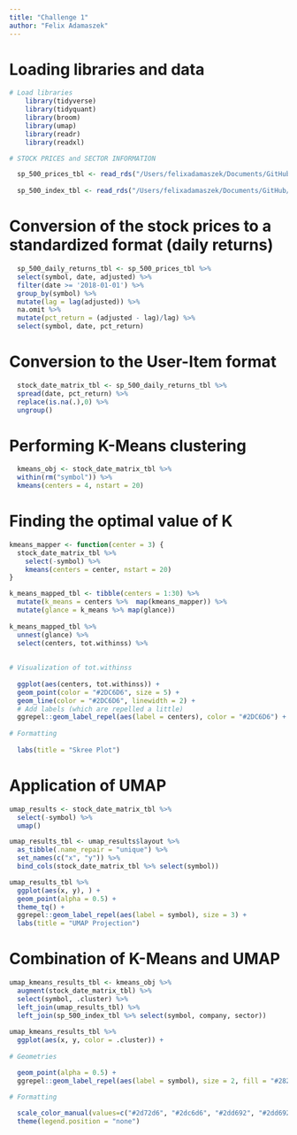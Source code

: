 ```yaml
---
title: "Challenge 1"
author: "Felix Adamaszek"
---
```


# Loading libraries and data

```r

# Load libraries 
    library(tidyverse)
    library(tidyquant)
    library(broom)
    library(umap)
    library(readr)
    library(readxl)

# STOCK PRICES and SECTOR INFORMATION

  sp_500_prices_tbl <- read_rds("/Users/felixadamaszek/Documents/GitHub/ss23-bdml-FelixAdams1827/ss23-bdml-FelixAdams1827/content/01_journal/FUNDAMENTAL_DOWNLOADS/sp_500_prices_tbl.rds")
  
  sp_500_index_tbl <- read_rds("/Users/felixadamaszek/Documents/GitHub/ss23-bdml-FelixAdams1827/ss23-bdml-FelixAdams1827/content/01_journal/FUNDAMENTAL_DOWNLOADS/sp_500_index_tbl.rds")

```

# Conversion of the stock prices to a standardized format (daily returns)

```r

  sp_500_daily_returns_tbl <- sp_500_prices_tbl %>% 
  select(symbol, date, adjusted) %>% 
  filter(date >= '2018-01-01') %>% 
  group_by(symbol) %>% 
  mutate(lag = lag(adjusted)) %>% 
  na.omit %>% 
  mutate(pct_return = (adjusted - lag)/lag) %>% 
  select(symbol, date, pct_return)

```

# Conversion to the User-Item format

```r

  stock_date_matrix_tbl <- sp_500_daily_returns_tbl %>% 
  spread(date, pct_return) %>% 
  replace(is.na(.),0) %>% 
  ungroup()

```

# Performing K-Means clustering

```r

  kmeans_obj <- stock_date_matrix_tbl %>% 
  within(rm("symbol")) %>% 
  kmeans(centers = 4, nstart = 20)

```

# Finding the optimal value of K

```r

kmeans_mapper <- function(center = 3) {
  stock_date_matrix_tbl %>%
    select(-symbol) %>%
    kmeans(centers = center, nstart = 20)
}

k_means_mapped_tbl <- tibble(centers = 1:30) %>% 
  mutate(k_means = centers %>%  map(kmeans_mapper)) %>% 
  mutate(glance = k_means %>% map(glance))
  
k_means_mapped_tbl %>% 
  unnest(glance) %>% 
  select(centers, tot.withinss) %>% 
  
  
# Visualization of tot.withinss
  
  ggplot(aes(centers, tot.withinss)) +
  geom_point(color = "#2DC6D6", size = 5) +
  geom_line(color = "#2DC6D6", linewidth = 2) +
  # Add labels (which are repelled a little)
  ggrepel::geom_label_repel(aes(label = centers), color = "#2DC6D6") + 
  
# Formatting
  
  labs(title = "Skree Plot")

```

# Application of UMAP

```r

umap_results <- stock_date_matrix_tbl %>% 
  select(-symbol) %>% 
  umap()

umap_results_tbl <- umap_results$layout %>% 
  as_tibble(.name_repair = "unique") %>% 
  set_names(c("x", "y")) %>%
  bind_cols(stock_date_matrix_tbl %>% select(symbol)) 

umap_results_tbl %>% 
  ggplot(aes(x, y), ) +
  geom_point(alpha = 0.5) + 
  theme_tq() + 
  ggrepel::geom_label_repel(aes(label = symbol), size = 3) + 
  labs(title = "UMAP Projection")

```

# Combination of K-Means and UMAP

```r

umap_kmeans_results_tbl <- kmeans_obj %>% 
  augment(stock_date_matrix_tbl) %>% 
  select(symbol, .cluster) %>% 
  left_join(umap_results_tbl) %>% 
  left_join(sp_500_index_tbl %>% select(symbol, company, sector))
  
umap_kmeans_results_tbl %>% 
  ggplot(aes(x, y, color = .cluster)) +
  
# Geometries

  geom_point(alpha = 0.5) +
  ggrepel::geom_label_repel(aes(label = symbol), size = 2, fill = "#282A36") +
  
# Formatting

  scale_color_manual(values=c("#2d72d6", "#2dc6d6", "#2dd692", "#2dd692")) + 
  theme(legend.position = "none")

```